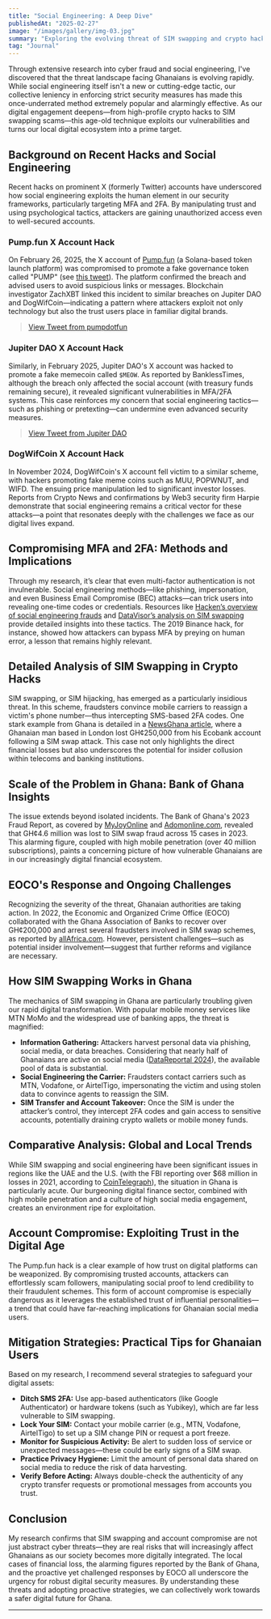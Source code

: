 ```yaml
---
title: "Social Engineering: A Deep Dive"
publishedAt: "2025-02-27"
image: "/images/gallery/img-03.jpg"
summary: "Exploring the evolving threat of SIM swapping and crypto hacks in Ghana, and providing essential tips to protect your digital assets."
tag: "Journal"
---
```


Through extensive research into cyber fraud and social engineering, I've discovered that the threat landscape facing Ghanaians is evolving rapidly. While social engineering itself isn't a new or cutting-edge tactic, our collective leniency in enforcing strict security measures has made this once-underrated method extremely popular and alarmingly effective. As our digital engagement deepens—from high-profile crypto hacks to SIM swapping scams—this age-old technique exploits our vulnerabilities and turns our local digital ecosystem into a prime target.
## Background on Recent Hacks and Social Engineering

Recent hacks on prominent X (formerly Twitter) accounts have underscored how social engineering exploits the human element in our security frameworks, particularly targeting MFA and 2FA. By manipulating trust and using psychological tactics, attackers are gaining unauthorized access even to well-secured accounts.

### Pump.fun X Account Hack

On February 26, 2025, the X account of [Pump.fun](https://x.com/pumpdotfun) (a Solana-based token launch platform) was compromised to promote a fake governance token called "PUMP" (see [this tweet](https://x.com/harpieio/status/1894771002351173841)). The platform confirmed the breach and advised users to avoid suspicious links or messages. Blockchain investigator ZachXBT linked this incident to similar breaches on Jupiter DAO and DogWifCoin—indicating a pattern where attackers exploit not only technology but also the trust users place in familiar digital brands.

<div className="tweet-embed">
  <blockquote className="twitter-tweet" data-theme="dark">
    <a href="https://twitter.com/pumpdotfun/status/1894812653865804256">View Tweet from pumpdotfun</a>
  </blockquote>
  <script async src="https://platform.twitter.com/widgets.js" charset="utf-8"></script>
</div>

### Jupiter DAO X Account Hack

Similarly, in February 2025, Jupiter DAO's X account was hacked to promote a fake memecoin called `$MEOW`. As reported by BanklessTimes, although the breach only affected the social account (with treasury funds remaining secure), it revealed significant vulnerabilities in MFA/2FA systems. This case reinforces my concern that social engineering tactics—such as phishing or pretexting—can undermine even advanced security measures.

<div className="tweet-embed">
  <blockquote className="twitter-tweet" data-theme="dark">
    <a href="https://twitter.com/jup_dao/status/1887312135039910354">View Tweet from Jupiter DAO</a>
  </blockquote>
  <script async src="https://platform.twitter.com/widgets.js" charset="utf-8"></script>
</div>

### DogWifCoin X Account Hack

In November 2024, DogWifCoin's X account fell victim to a similar scheme, with hackers promoting fake meme coins such as MUU, POPWNUT, and WIFD. The ensuing price manipulation led to significant investor losses. Reports from Crypto News and confirmations by Web3 security firm Harpie demonstrate that social engineering remains a critical vector for these attacks—a point that resonates deeply with the challenges we face as our digital lives expand.

## Compromising MFA and 2FA: Methods and Implications

Through my research, it’s clear that even multi-factor authentication is not invulnerable. Social engineering methods—like phishing, impersonation, and even Business Email Compromise (BEC) attacks—can trick users into revealing one-time codes or credentials. Resources like [Hacken’s overview of social engineering frauds](https://hacken.io/discover/top-7-social-engineering-frauds-in-crypto/) and [DataVisor’s analysis on SIM swapping](https://www.datavisor.com/wiki/sim-swapping/) provide detailed insights into these tactics. The 2019 Binance hack, for instance, showed how attackers can bypass MFA by preying on human error, a lesson that remains highly relevant.

## Detailed Analysis of SIM Swapping in Crypto Hacks

SIM swapping, or SIM hijacking, has emerged as a particularly insidious threat. In this scheme, fraudsters convince mobile carriers to reassign a victim's phone number—thus intercepting SMS-based 2FA codes. One stark example from Ghana is detailed in a [NewsGhana article](https://newsghana.com.gh/sim-swap-fraud-man-tells-how-he-lost-gh%C2%A2250k/), where a Ghanaian man based in London lost GH¢250,000 from his Ecobank account following a SIM swap attack. This case not only highlights the direct financial losses but also underscores the potential for insider collusion within telecoms and banking institutions.

## Scale of the Problem in Ghana: Bank of Ghana Insights

The issue extends beyond isolated incidents. The Bank of Ghana's 2023 Fraud Report, as covered by [MyJoyOnline](https://www.myjoyonline.com/gh%C8%BC4-6-million-lost-to-sim-swap-fraud-in-2023-bog-reports/) and [Adomonline.com](https://www.adomonline.com/gh%C8%BC4-6-million-lost-to-sim-swap-fraud-in-2023-bog-reports/), revealed that GH¢4.6 million was lost to SIM swap fraud across 15 cases in 2023. This alarming figure, coupled with high mobile penetration (over 40 million subscriptions), paints a concerning picture of how vulnerable Ghanaians are in our increasingly digital financial ecosystem.

## EOCO's Response and Ongoing Challenges

Recognizing the severity of the threat, Ghanaian authorities are taking action. In 2022, the Economic and Organized Crime Office (EOCO) collaborated with the Ghana Association of Banks to recover over GH¢200,000 and arrest several fraudsters involved in SIM swap schemes, as reported by [allAfrica.com](https://allafrica.com/stories/202204070655.html). However, persistent challenges—such as potential insider involvement—suggest that further reforms and vigilance are necessary.

## How SIM Swapping Works in Ghana

The mechanics of SIM swapping in Ghana are particularly troubling given our rapid digital transformation. With popular mobile money services like MTN MoMo and the widespread use of banking apps, the threat is magnified:
- **Information Gathering:** Attackers harvest personal data via phishing, social media, or data breaches. Considering that nearly half of Ghanaians are active on social media ([DataReportal 2024](https://datareportal.com/reports/digital-2024-ghana)), the available pool of data is substantial.
- **Social Engineering the Carrier:** Fraudsters contact carriers such as MTN, Vodafone, or AirtelTigo, impersonating the victim and using stolen data to convince agents to reassign the SIM.
- **SIM Transfer and Account Takeover:** Once the SIM is under the attacker’s control, they intercept 2FA codes and gain access to sensitive accounts, potentially draining crypto wallets or mobile money funds.

## Comparative Analysis: Global and Local Trends

While SIM swapping and social engineering have been significant issues in regions like the UAE and the U.S. (with the FBI reporting over $68 million in losses in 2021, according to [CoinTelegraph](https://cointelegraph.com/news/crypto-sim-swap-how-easy-is-sim-swap-crypto-hack)), the situation in Ghana is particularly acute. Our burgeoning digital finance sector, combined with high mobile penetration and a culture of high social media engagement, creates an environment ripe for exploitation.

## Account Compromise: Exploiting Trust in the Digital Age

The Pump.fun hack is a clear example of how trust on digital platforms can be weaponized. By compromising trusted accounts, attackers can effortlessly scam followers, manipulating social proof to lend credibility to their fraudulent schemes. This form of account compromise is especially dangerous as it leverages the established trust of influential personalities—a trend that could have far-reaching implications for Ghanaian social media users.

## Mitigation Strategies: Practical Tips for Ghanaian Users

Based on my research, I recommend several strategies to safeguard your digital assets:
- **Ditch SMS 2FA:** Use app-based authenticators (like Google Authenticator) or hardware tokens (such as Yubikey), which are far less vulnerable to SIM swapping.
- **Lock Your SIM:** Contact your mobile carrier (e.g., MTN, Vodafone, AirtelTigo) to set up a SIM change PIN or request a port freeze.
- **Monitor for Suspicious Activity:** Be alert to sudden loss of service or unexpected messages—these could be early signs of a SIM swap.
- **Practice Privacy Hygiene:** Limit the amount of personal data shared on social media to reduce the risk of data harvesting.
- **Verify Before Acting:** Always double-check the authenticity of any crypto transfer requests or promotional messages from accounts you trust.

## Conclusion

My research confirms that SIM swapping and account compromise are not just abstract cyber threats—they are real risks that will increasingly affect Ghanaians as our society becomes more digitally integrated. The local cases of financial loss, the alarming figures reported by the Bank of Ghana, and the proactive yet challenged responses by EOCO all underscore the urgency for robust digital security measures. By understanding these threats and adopting proactive strategies, we can collectively work towards a safer digital future for Ghana.

---
